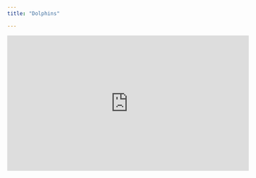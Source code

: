 ```yaml
---
title: "Dolphins"

---
```


<iframe width="560" height="315" src="https://www.youtube.com/embed/KiqpX-gNIS4" title="YouTube video player" frameborder="0" allow="accelerometer; autoplay; clipboard-write; encrypted-media; gyroscope; picture-in-picture" allowfullscreen></iframe>

